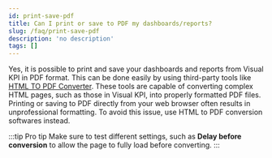 ```yaml
---
id: print-save-pdf
title: Can I print or save to PDF my dashboards/reports?
slug: /faq/print-save-pdf
description: 'no description'
tags: []
---
```


Yes, it is possible to print and save your dashboards and reports from Visual KPI in PDF format. This can be done easily by using third-party tools like [HTML TO PDF Converter](https://www.html-to-pdf.net/). These tools are capable of converting complex HTML pages, such as those in Visual KPI, into properly formatted PDF files. Printing or saving to PDF directly from your web browser often results in unprofessional formatting. To avoid this issue, use HTML to PDF conversion softwares instead.

:::tip Pro tip
Make sure to test different settings, such as **Delay before conversion** to allow the page to fully load before converting.
:::